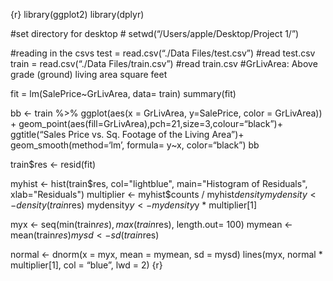 {r}
library(ggplot2)
library(dplyr)


#set directory for desktop
# setwd("/Users/apple/Desktop/Project 1/")

#reading in the csvs
test = read.csv("./Data Files/test.csv") #read test.csv
train = read.csv("./Data Files/train.csv") #read train.csv
#GrLivArea: Above grade (ground) living area square feet

fit = lm(SalePrice~GrLivArea, data= train)
summary(fit)

bb <- train %>% ggplot(aes(x = GrLivArea, y=SalePrice, color = GrLivArea)) + geom_point(aes(fill=GrLivArea),pch=21,size=3,colour="black")+ ggtitle("Sales Price vs. Sq. Footage of the Living Area ")+ geom_smooth(method='lm', formula= y~x, color="black")
bb 

train$res <- resid(fit)

myhist <- hist(train$res, col="lightblue", main="Histogram of Residuals", xlab="Residuals")
multiplier <- myhist$counts / myhist$density
mydensity <- density(train$res)
mydensity$y <- mydensity$y * multiplier[1]

myx <- seq(min(train$res), max(train$res), length.out= 100)
mymean <- mean(train$res)
mysd <- sd(train$res)

normal <- dnorm(x = myx, mean = mymean, sd = mysd)
lines(myx, normal * multiplier[1], col = "blue", lwd = 2)
{r}
